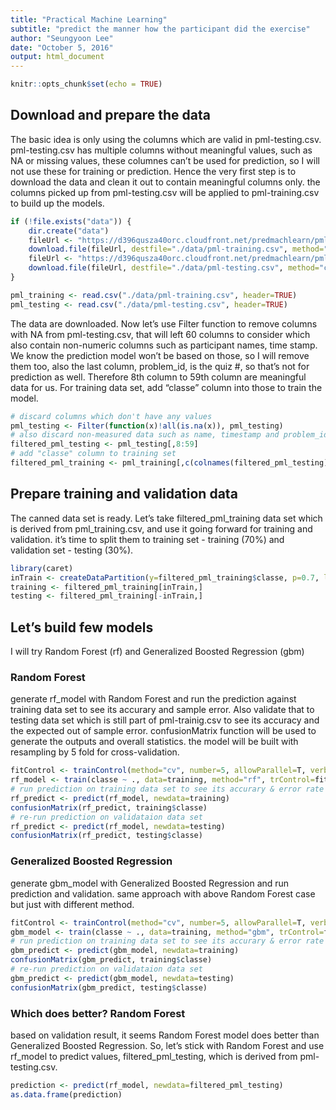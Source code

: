 ```yaml
---
title: "Practical Machine Learning"
subtitle: "predict the manner how the participant did the exercise"
author: "Seungyoon Lee"
date: "October 5, 2016"
output: html_document
---
```


```r
knitr::opts_chunk$set(echo = TRUE)
```

## Download and prepare the data

The basic idea is only using the columns which are valid in pml-testing.csv.
pml-testing.csv has multiple columns without meaningful values, such as NA or missing values, these columnes can't be used for prediction, so I will not use these for training or prediction. Hence the very first step is to download the data and clean it out to contain meaningful columns only. the columns picked up from pml-testing.csv will be applied to pml-training.csv to build up the models.

```r
if (!file.exists("data")) {
    dir.create("data")
    fileUrl <- "https://d396qusza40orc.cloudfront.net/predmachlearn/pml-training.csv"
    download.file(fileUrl, destfile="./data/pml-training.csv", method="curl")
    fileUrl <- "https://d396qusza40orc.cloudfront.net/predmachlearn/pml-testing.csv"
    download.file(fileUrl, destfile="./data/pml-testing.csv", method="curl")
}

pml_training <- read.csv("./data/pml-training.csv", header=TRUE)
pml_testing <- read.csv("./data/pml-testing.csv", header=TRUE)
```

The data are downloaded. Now let's use Filter function to remove columns with NA from pml-testing.csv, that will left 60 columns to consider which also contain non-numeric columns such as participant names, time stamp. We know the prediction model won't be based on those, so I will remove them too, also the last column, problem_id, is the quiz #, so that's not for prediction as well. Therefore 8th column to 59th column are meaningful data for us. For training data set, add "classe" column into those to train the model.
```r
# discard columns which don't have any values
pml_testing <- Filter(function(x)!all(is.na(x)), pml_testing)
# also discard non-measured data such as name, timestamp and problem_id
filtered_pml_testing <- pml_testing[,8:59]
# add "classe" column to training set
filtered_pml_training <- pml_training[,c(colnames(filtered_pml_testing), "classe")]
```


## Prepare training and validation data

The canned data set is ready. Let's take filtered_pml_training data set which is derived from pml_training.csv, and use it going forward for training and validation. it's time to split them to training set - training (70%) and validation set - testing (30%).

```r
library(caret)
inTrain <- createDataPartition(y=filtered_pml_training$classe, p=0.7, list=FALSE)
training <- filtered_pml_training[inTrain,]
testing <- filtered_pml_training[-inTrain,]
```

## Let's build few models

I will try Random Forest (rf) and Generalized Boosted Regression (gbm)

### Random Forest
generate rf_model with Random Forest and run the prediction against training data set to see its accurary and sample error. Also validate that to testing data set which is still part of pml-trainig.csv to see its accuracy and the expected out of sample error. confusionMatrix function will be used to generate the outputs and overall statistics. the model will be built with resampling by 5 fold for cross-validation.
```r
fitControl <- trainControl(method="cv", number=5, allowParallel=T, verbose=T)
rf_model <- train(classe ~ ., data=training, method="rf", trControl=fitControl, verbose=F)
# run prediction on training data set to see its accurary & error rate
rf_predict <- predict(rf_model, newdata=training)
confusionMatrix(rf_predict, training$classe)
# re-run prediction on validataion data set
rf_predict <- predict(rf_model, newdata=testing)
confusionMatrix(rf_predict, testing$classe)
```

### Generalized Boosted Regression
generate gbm_model with Generalized Boosted Regression and run prediction and validation. same approach with above Random Forest case but just with different method.
```r
fitControl <- trainControl(method="cv", number=5, allowParallel=T, verbose=T)
gbm_model <- train(classe ~ ., data=training, method="gbm", trControl=fitControl, verbose=F)
# run prediction on training data set to see its accurary & error rate
gbm_predict <- predict(gbm_model, newdata=training)
confusionMatrix(gbm_predict, training$classe)
# re-run prediction on validataion data set
gbm_predict <- predict(gbm_model, newdata=testing)
confusionMatrix(gbm_predict, testing$classe)
```

### Which does better? Random Forest

based on validation result, it seems Random Forest model does better than Generalized Boosted Regression. So, let's stick with Random Forest and use rf_model to predict values, filtered_pml_testing, which is derived from pml-testing.csv.

```r
prediction <- predict(rf_model, newdata=filtered_pml_testing)
as.data.frame(prediction)
```
